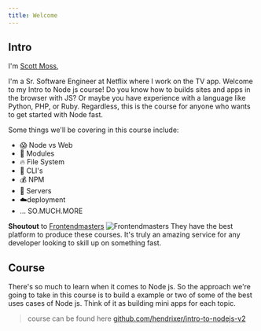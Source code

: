 ```yaml
---
title: Welcome
---
```


## Intro

I'm [Scott Moss](https://twitter.com/scotups),
<!-- ![](https://pbs.twimg.com/profile_images/1312231571492020227/rddDB6Zt_400x400.jpg) -->


 I'm a Sr. Software Engineer at Netflix where I work on the TV app.
 Welcome to my Intro to Node js course! Do you know how to builds sites and apps
 in the browser with JS? Or maybe you have experience with a language like Python, PHP, or Ruby.
 Regardless, this is the course for anyone who wants to get started with Node fast.
 
 Some things we'll be covering in this course include:
 * 😱 Node vs Web
 * 👀 Modules
 * 🔥 File System 
 * 🎉 CLI's
 * 💰 NPM
 * 💸 Servers
 * ☁️deployment
 * ... SO.MUCH.MORE
 
**Shoutout** to [Frontendmasters](https://frontendmasters.com)
![Frontendmasters](/fem.svg)
They have the best platform to produce these courses. It's truly an amazing service for any developer looking to skill up on something fast.


## Course
There's so much to learn when it comes to Node js. So the approach we're going to take in this
course is to build a example or two of some of the best uses cases of Node js.
Think of it as building mini apps for each topic.

> course can be found here [github.com/hendrixer/intro-to-nodejs-v2](https://github.com/hendrixer/intro-to-nodejs-v2)
